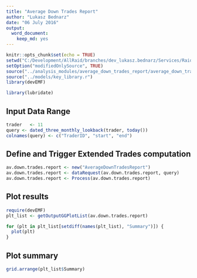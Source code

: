 ```yaml
---
title: "Average Down Trades Report"
author: "Lukasz Bednarz"
date: "06 July 2016"
output: 
  word_document: 
    keep_md: yes
---
```


```r
knitr::opts_chunk$set(echo = TRUE)
setwd("C:/Development/AllRaid/branches/dev_lukasz.bednarz/Services/Raid.Services.TradingEnhancementEngine/R/reports")
setOption("modifiedOnlySource", TRUE)
source("../analysis_modules/average_down_trades_report/average_down_trades_report.r")
source("../models/key_library.r")
library(devEMF)

library(lubridate)

```


## Input Data Range

```r

trader   <- 11
query <- dated_three_monthly_lookback(trader, today())
colnames(query) <- c("TraderID", "start", "end")

```


## Define and Trigger Extended Trades computation

```r
av.down.trades.report <- new("AverageDownTradesReport")
av.down.trades.report <- dataRequest(av.down.trades.report, query)
av.down.trades.report <- Process(av.down.trades.report)

```


## Plot results
<!--```{r plot_results, dev ='emf', fig.ext = 'emf', fig.width=6.75, out.width='6.75in'}-->
```r
require(devEMF)
plt_list <- getOutputGGPlotList(av.down.trades.report)

for (plt in plt_list[setdiff(names(plt_list), "Summary")]) {
  plot(plt)
}

```


## Plot summary
<!--```{r plot_summary, dev ='emf', fig.ext = 'emf', fig.width=6.75, out.width='6.75in'}-->
<!-- # ```{r plot_summary, dev='png', fig.ext='png',dpi = 300, fig.width=13, fig.height= 10,out.width='6.5in', out.height= '5in'} -->
```r

grid.arrange(plt_list$Summary)
```


# 